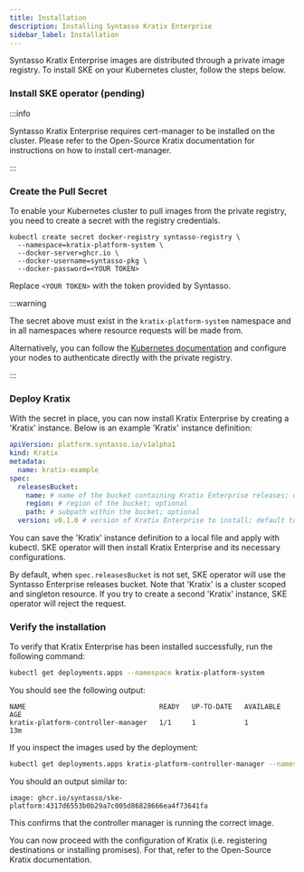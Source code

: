 ```yaml
---
title: Installation
description: Installing Syntasso Kratix Enterprise
sidebar_label: Installation
---
```


Syntasso Kratix Enterprise images are distributed through a private image registry. To
install SKE on your Kubernetes cluster, follow the steps below.

### Install SKE operator (pending)

:::info

Syntasso Kratix Enterprise requires cert-manager to be installed on the cluster. Please
refer to the Open-Source Kratix documentation for instructions on how to install cert-manager.

:::

### Create the Pull Secret

To enable your Kubernetes cluster to pull images from the private registry, you need to
create a secret with the registry credentials.

```
kubectl create secret docker-registry syntasso-registry \
  --namespace=kratix-platform-system \
  --docker-server=ghcr.io \
  --docker-username=syntasso-pkg \
  --docker-password=<YOUR TOKEN>
```

Replace `<YOUR TOKEN>` with the token provided by Syntasso.

:::warning

The secret above must exist in the `kratix-platform-system` namespace and in all
namespaces where resource requests will be made from.

Alternatively, you can follow the [Kubernetes
documentation](https://kubernetes.io/docs/concepts/containers/images/#configuring-nodes-to-authenticate-to-a-private-registry)
and configure your nodes to authenticate directly with the private registry.

:::

### Deploy Kratix

With the secret in place, you can now install Kratix Enterprise by creating a 'Kratix' instance.
Below is an example 'Kratix' instance definition:

```yaml
apiVersion: platform.syntasso.io/v1alpha1
kind: Kratix
metadata:
  name: kratix-example
spec:
  releasesBucket:
    name: # name of the bucket containing Kratix Enterprise releases; optional
    region: # region of the bucket; optional
    path: # subpath within the bucket; optional
  version: v0.1.0 # version of Kratix Enterprise to install; default to the latest release found in release bucket
```

You can save the 'Kratix' instance definition to a local file and apply with kubectl.
SKE operator will then install Kratix Enterprise and its necessary configurations.

By default, when `spec.releasesBucket` is not set, SKE operator will use the Syntasso Enterprise releases bucket.
Note that 'Kratix' is a cluster scoped and singleton resource.
If you try to create a second 'Kratix' instance, SKE operator will reject the request.

### Verify the installation

To verify that Kratix Enterprise has been installed successfully, run the following command:

```bash
kubectl get deployments.apps --namespace kratix-platform-system
```

You should see the following output:

```shell-session
NAME                                 READY   UP-TO-DATE   AVAILABLE   AGE
kratix-platform-controller-manager   1/1     1            1           13m
```

If you inspect the images used by the deployment:

```bash
kubectl get deployments.apps kratix-platform-controller-manager --namespace kratix-platform-system --output yaml | grep " ghcr"
```

You should an output similar to:

```shell-session
image: ghcr.io/syntasso/ske-platform:4317d6553b0b29a7c005d86828666ea4f73641fa
```

This confirms that the controller manager is running the correct image.

You can now proceed with the configuration of Kratix (i.e. registering destinations or
installing promises). For that, refer to the Open-Source Kratix documentation.
